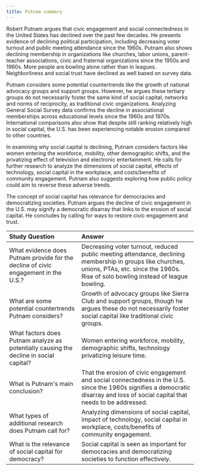 ```yaml
---
title: Putnam summary
---
```

Robert Putnam argues that civic engagement and social connectedness in
the United States has declined over the past few decades. He presents
evidence of declining political participation, including decreasing
voter turnout and public meeting attendance since the 1960s. Putnam also
shows declining membership in organizations like churches, labor unions,
parent-teacher associations, civic and fraternal organizations since the
1950s and 1960s. More people are bowling alone rather than in leagues.
Neighborliness and social trust have declined as well based on survey
data.

Putnam considers some potential countertrends like the growth of
national advocacy groups and support groups. However, he argues these
tertiary groups do not necessarily foster the same kind of social
capital, networks and norms of reciprocity, as traditional civic
organizations. Analyzing General Social Survey data confirms the decline
in associational memberships across educational levels since the 1960s
and 1970s. International comparisons also show that despite still
ranking relatively high in social capital, the U.S. has been
experiencing notable erosion compared to other countries.

In examining why social capital is declining, Putnam considers factors
like women entering the workforce, mobility, other demographic shifts,
and the privatizing effect of television and electronic entertainment.
He calls for further research to analyze the dimensions of social
capital, effects of technology, social capital in the workplace, and
costs/benefits of community engagement. Putnam also suggests exploring
how public policy could aim to reverse these adverse trends.

The concept of social capital has relevance for democracies and
democratizing societies. Putnam argues the decline of civic engagement
in the U.S. may signify a democratic disarray that links to the erosion
of social capital. He concludes by calling for ways to restore civic
engagement and trust.

  Study Question                                                                           Answer
  ---------------------------------------------------------------------------------------- ------------------------------------------------------------------------------------------------------------------------------------------------------------------------------------------------
  What evidence does Putnam provide for the decline of civic engagement in the U.S.?       Decreasing voter turnout, reduced public meeting attendance, declining membership in groups like churches, unions, PTAs, etc. since the 1960s. Rise of solo bowling instead of league bowling.
  What are some potential countertrends Putnam considers?                                  Growth of advocacy groups like Sierra Club and support groups, though he argues these do not necessarily foster social capital like traditional civic groups.
  What factors does Putnam analyze as potentially causing the decline in social capital?   Women entering workforce, mobility, demographic shifts, technology privatizing leisure time.
  What is Putnam\'s main conclusion?                                                       That the erosion of civic engagement and social connectedness in the U.S. since the 1960s signifies a democratic disarray and loss of social capital that needs to be addressed.
  What types of additional research does Putnam call for?                                  Analyzing dimensions of social capital, impact of technology, social capital in workplace, costs/benefits of community engagement.
  What is the relevance of social capital for democracy?                                   Social capital is seen as important for democracies and democratizing societies to function effectively.

